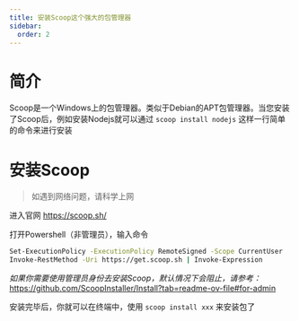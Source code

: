 ```yaml
---
title: 安装Scoop这个强大的包管理器
sidebar:
  order: 2
---
```


# 简介

Scoop是一个Windows上的包管理器。类似于Debian的APT包管理器。当您安装了Scoop后，例如安装Nodejs就可以通过 `scoop install nodejs` 这样一行简单的命令来进行安装

# 安装Scoop

> 如遇到网络问题，请科学上网

进入官网 https://scoop.sh/

打开Powershell（非管理员），输入命令

```bash
Set-ExecutionPolicy -ExecutionPolicy RemoteSigned -Scope CurrentUser
Invoke-RestMethod -Uri https://get.scoop.sh | Invoke-Expression
```

*如果你需要使用管理员身份去安装Scoop，默认情况下会阻止，请参考：* https://github.com/ScoopInstaller/Install?tab=readme-ov-file#for-admin

安装完毕后，你就可以在终端中，使用 `scoop install xxx` 来安装包了

